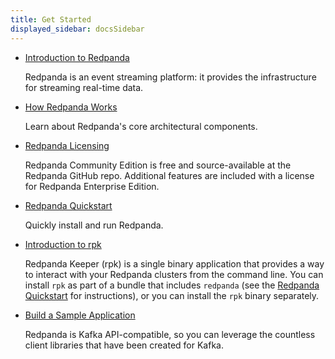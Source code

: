 ```yaml
---
title: Get Started
displayed_sidebar: docsSidebar
---
```


<head>
    <meta name="title" content="Get Started | Redpanda Docs"/>
    <meta name="description" content="Get Started index page."/>
</head>


- [Introduction to Redpanda](../get-started/intro-to-events)
  
  Redpanda is an event streaming platform: it provides the infrastructure for streaming real-time data. 

- [How Redpanda Works](../get-started/architecture)

    Learn about Redpanda's core architectural components.

- [Redpanda Licensing](../get-started/licenses)

    Redpanda Community Edition is free and source-available at the Redpanda GitHub repo. Additional features are included with a license for Redpanda Enterprise Edition.

- [Redpanda Quickstart](../get-started/quick-start/quick-start-docker)

    Quickly install and run Redpanda.

- [Introduction to rpk](../get-started/rpk-install)

    Redpanda Keeper (rpk) is a single binary application that provides a way to interact with your Redpanda clusters from the command line. 
    You can install `rpk` as part of a bundle that includes `redpanda` (see the [Redpanda Quickstart](../get-started/quick-start/quick-start-docker) for instructions), or you can install the `rpk` binary separately. 

- [Build a Sample Application](../get-started/code-examples)

    Redpanda is Kafka API-compatible, so you can leverage the countless client libraries that have been created for Kafka. 

